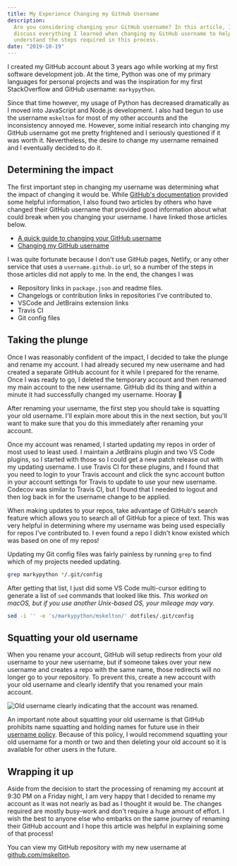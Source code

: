```yaml
---
title: My Experience Changing my GitHub Username
description:
  Are you considering changing your GitHub username? In this article, I
  discuss everything I learned when changing my GitHub username to help you
  understand the steps required in this process.
date: "2019-10-19"
---
```


I created my GitHub account about 3 years ago while working at my first
software development job. At the time, Python was one of my primary
languages for personal projects and was the inspiration for my first
StackOverflow and GitHub username: `markypython`.

Since that time however, my usage of Python has decreased dramatically as I
moved into JavaScript and Node.js development. I also had begun to use the
username `mskelton` for most of my other accounts and the inconsistency
annoyed me. However, some initial research into changing my GitHub username
got me pretty frightened and I seriously questioned if it was worth it.
Nevertheless, the desire to change my username remained and I eventually
decided to do it.

## Determining the impact

The first important step in changing my username was determining what the
impact of changing it would be. While
[GitHub's documentation](https://docs.github.com/en/account-and-profile/setting-up-and-managing-your-github-user-account/managing-user-account-settings/changing-your-github-username)
provided some helpful information, I also found two articles by others who
have changed their GitHub username that provided good information about
what could break when you changing your username. I have linked those
articles below.

- [A quick guide to changing your GitHub username](https://www.freecodecamp.org/news/a-quick-guide-to-changing-your-github-username/)
- [Changing my GitHub username](https://www.nikhita.dev/changing-my-github-username)

I was quite fortunate because I don't use GitHub pages, Netlify, or any
other service that uses a `username.github.io` url, so a number of the
steps in those articles did not apply to me. In the end, the changes I was

- Repository links in `package.json` and readme files.
- Changelogs or contribution links in repositories I've contributed to.
- VSCode and JetBrains extension links
- Travis CI
- Git config files

## Taking the plunge

Once I was reasonably confident of the impact, I decided to take the plunge
and rename my account. I had already secured my new username and had
created a separate GitHub account for it while I prepared for the rename.
Once I was ready to go, I deleted the temporary account and then renamed my
main account to the new username. GitHub did its thing and within a minute
it had successfully changed my username. Hooray 🎉

After renaming your username, the first step you should take is squatting
your old username. I'll explain more about this in the next section, but
you'll want to make sure that you do this immediately after renaming your
account.

Once my account was renamed, I started updating my repos in order of most
used to least used. I maintain a JetBrains plugin and two VS Code plugins,
so I started with those so I could get a new patch release out with my
updating username. I use Travis CI for these plugins, and I found that you
need to login to your Travis account and click the sync account button in
your account settings for Travis to update to use your new username.
Codecov was similar to Travis CI, but I found that I needed to logout and
then log back in for the username change to be applied.

When making updates to your repos, take advantage of GitHub's search
feature which allows you to search all of GitHub for a piece of text. This
was very helpful in determining where my username was being used especially
for repos I've contributed to. I even found a repo I didn't know existed
which was based on one of my repos!

Updating my Git config files was fairly painless by running `grep` to find
which of my projects needed updating.

```bash
grep markypython */.git/config
```

After getting that list, I just did some VS Code multi-cursor editing to
generate a list of `sed` commands that looked like this. _This worked on
macOS, but if you use another Unix-based OS, your mileage may vary._

```bash
sed -i '' -e 's/markypython/mskelton/' dotfiles/.git/config
```

## Squatting your old username

When you rename your account, GitHub will setup redirects from your old
username to your new username, but if someone takes over your new username
and creates a repo with the same name, those redirects will no longer go to
your repository. To prevent this, create a new account with your old
username and clearly identify that you renamed your main account.

![Old username clearly indicating that the account was renamed.](username.png)

An important note about squatting your old username is that GitHub
prohibits name squatting and holding names for future use in their
[username policy](https://docs.github.com/en/github/site-policy/github-username-policy).
Because of this policy, I would recommend squatting your old username for a
month or two and then deleting your old account so it is available for
other users in the future.

## Wrapping it up

Aside from the decision to start the processing of renaming my account at
9:30 PM on a Friday night, I am very happy that I decided to rename my
account as it was not nearly as bad as I thought it would be. The changes
required are mostly busy-work and don't require a huge amount of effort. I
wish the best to anyone else who embarks on the same journey of renaming
their GitHub account and I hope this article was helpful in explaining some
of that process!

You can view my GitHub repository with my new username at
[github.com/mskelton](https://github.com/mskelton).

